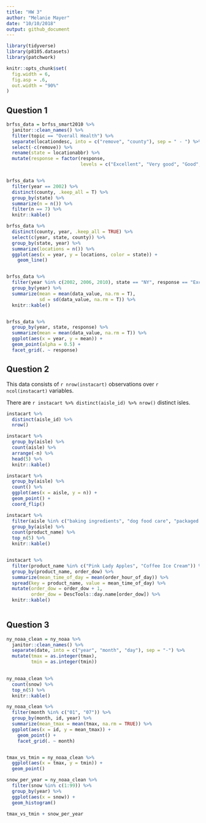 ```yaml
---
title: "HW 3"
author: "Melanie Mayer"
date: "10/10/2018"
output: github_document
---
```


```r
library(tidyverse)
library(p8105.datasets)
library(patchwork)

knitr::opts_chunk$set(
  fig.width = 6,
  fig.asp = .6,
  out.width = "90%"
)

```

## Question 1

```r

brfss_data = brfss_smart2010 %>%
  janitor::clean_names() %>%
  filter(topic == "Overall Health") %>%
  separate(locationdesc, into = c("remove", "county"), sep = " - ") %>%
  select(-c(remove)) %>%
  rename(state = locationabbr) %>%
  mutate(response = factor(response, 
                           levels = c("Excellent", "Very good", "Good", "Fair", "Poor")))


brfss_data %>%
  filter(year == 2002) %>%
  distinct(county, .keep_all = T) %>%
  group_by(state) %>%
  summarize(n = n()) %>%
  filter(n == 7) %>%
  knitr::kable()

brfss_data %>% 
  distinct(county, year, .keep_all = TRUE) %>%
  select(c(year, state, county)) %>%
  group_by(state, year) %>%
  summarize(locations = n()) %>%
  ggplot(aes(x = year, y = locations, color = state)) +
    geom_line()


brfss_data %>%
  filter(year %in% c(2002, 2006, 2010), state == "NY", response == "Excellent") %>%
  group_by(year) %>%
  summarize(mean = mean(data_value, na.rm = T),
            sd = sd(data_value, na.rm = T)) %>%
  knitr::kable()


brfss_data %>%
  group_by(year, state, response) %>%
  summarize(mean = mean(data_value, na.rm = T)) %>%
  ggplot(aes(x = year, y = mean)) +
  geom_point(alpha = 0.5) +
  facet_grid(. ~ response)


```

## Question 2

This data consists of `r nrow(instacart)` observations over `r ncol(instacart)` variables.

There are `r instacart %>% distinct(aisle_id) %>% nrow()` distinct isles. 


```r

instacart %>% 
  distinct(aisle_id) %>%
  nrow()

instacart %>%
  group_by(aisle) %>%
  count(aisle) %>%
  arrange(-n) %>%
  head(5) %>%
  knitr::kable()

instacart %>%
  group_by(aisle) %>%
  count() %>%
  ggplot(aes(x = aisle, y = n)) +
  geom_point() +
  coord_flip()

instacart %>%
  filter(aisle %in% c("baking ingredients", "dog food care", "packaged vegetables fruits")) %>%
  group_by(aisle) %>%
  count(product_name) %>%
  top_n(5) %>%
  knitr::kable()


instacart %>%
  filter(product_name %in% c("Pink Lady Apples", "Coffee Ice Cream")) %>%
  group_by(product_name, order_dow) %>%
  summarize(mean_time_of_day = mean(order_hour_of_day)) %>%
  spread(key = product_name, value = mean_time_of_day) %>%
  mutate(order_dow = order_dow + 1,
         order_dow = DescTools::day.name[order_dow]) %>%
  knitr::kable()
  
```


## Question 3

```r

ny_noaa_clean = ny_noaa %>%
  janitor::clean_names() %>%
  separate(date, into = c("year", "month", "day"), sep = "-") %>%
  mutate(tmax = as.integer(tmax), 
         tmin = as.integer(tmin))
  

ny_noaa_clean %>%
  count(snow) %>%
  top_n(5) %>%
  knitr::kable()

ny_noaa_clean %>%
  filter(month %in% c("01", "07")) %>%
  group_by(month, id, year) %>%
  summarize(mean_tmax = mean(tmax, na.rm = TRUE)) %>%
  ggplot(aes(x = id, y = mean_tmax)) +
    geom_point() +
    facet_grid(. ~ month)


tmax_vs_tmin = ny_noaa_clean %>%
  ggplot(aes(x = tmax, y = tmin)) +
  geom_point()

snow_per_year = ny_noaa_clean %>%
  filter(snow %in% c(1:99)) %>%
  group_by(year) %>%
  ggplot(aes(x = snow)) +
  geom_histogram()

tmax_vs_tmin + snow_per_year

```




